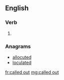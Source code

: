 ==English==

===Verb===
{{head|en|verb form}}

# {{en-past of|call out}}

===Anagrams===
* [[allocuted#English|allocuted]]
* [[loculated#English|loculated]]

[[fr:called out]]
[[mg:called out]]